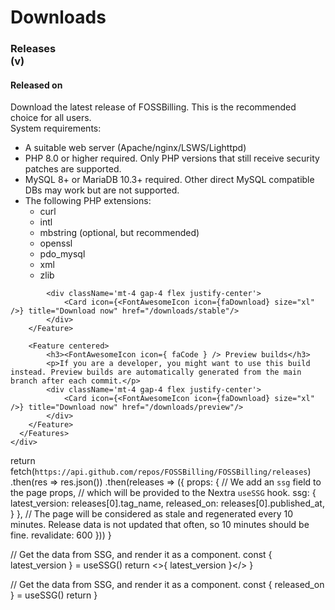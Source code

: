 

<div className="home-content">
  <div className="content-container">
    <h1 className="headline">Downloads</h1>
  </div>

  <div className="features-container">
    <div className="content-container">
      <Features>
        <Feature large centered>
            <h3>Releases <br className="show-on-mobile"/>(v<LatestVersion />)</h3>
            <h4>Released on <ReleasedOn /></h4>
            <p>Download the latest release of FOSSBilling. This is the recommended choice for all users.<br/>
            System requirements:</p>
            <ul>
              <li>A suitable web server (Apache/nginx/LSWS/Lighttpd)</li>
              <li>PHP 8.0 or higher required. Only PHP versions that still receive security patches are supported.</li>
              <li>MySQL 8+ or MariaDB 10.3+ required. Other direct MySQL compatible DBs may work but are not supported.</li>
              <li>The following PHP extensions:
                <ul>
                  <li>curl</li>
                  <li>intl</li>
                  <li>mbstring (optional, but recommended)</li>
                  <li>openssl</li>
                  <li>pdo_mysql</li>
                  <li>xml</li>
                  <li>zlib</li>
                  </ul>
                </li>
            </ul>

            <div className='mt-4 gap-4 flex justify-center'>
                <Card icon={<FontAwesomeIcon icon={faDownload} size="xl" />} title="Download now" href="/downloads/stable"/>
            </div>
        </Feature>

        <Feature centered>
            <h3><FontAwesomeIcon icon={ faCode } /> Preview builds</h3>
            <p>If you are a developer, you might want to use this build instead. Preview builds are automatically generated from the main branch after each commit.</p>
            <div className='mt-4 gap-4 flex justify-center'>
                <Card icon={<FontAwesomeIcon icon={faDownload} size="xl" />} title="Download now" href="/downloads/preview"/>
            </div>
        </Feature>
      </Features>
    </div>
  </div>
</div>

  return fetch(`https://api.github.com/repos/FOSSBilling/FOSSBilling/releases`)
    .then(res => res.json())
    .then(releases => ({
      props: {
        // We add an `ssg` field to the page props,
        // which will be provided to the Nextra `useSSG` hook.
        ssg: {
          latest_version: releases[0].tag_name,
          released_on: releases[0].published_at,
        }
      },
      // The page will be considered as stale and regenerated every 10 minutes. Release data is not updated that often, so 10 minutes should be fine.
      revalidate: 600
    }))
}
 
  // Get the data from SSG, and render it as a component.
  const { latest_version } = useSSG()
  return <>{ latest_version }</>
}

  // Get the data from SSG, and render it as a component.
  const { released_on } = useSSG()
  return <Date dateString={released_on} />
}